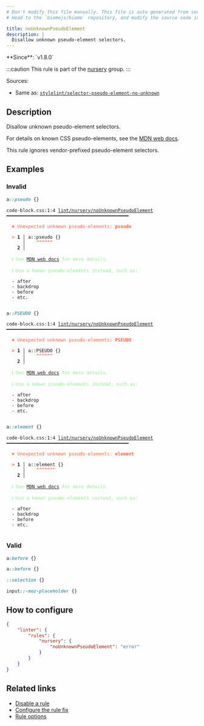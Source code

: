 ```yaml
---
# Don't modify this file manually. This file is auto generated from source, and you will lose your changes next time the website is built.
# Head to the `biomejs/biome` repository, and modify the source code in there.

title: noUnknownPseudoElement
description: |
  Disallow unknown pseudo-element selectors.
---
```


<Tabs>
<TabItem label="CSS" icon="seti:css">
**Since**: `v1.8.0`

:::caution
This rule is part of the [nursery](/linter/rules/#nursery) group.
:::

Sources: 
- Same as: <a href="https://github.com/stylelint/stylelint/blob/main/lib/rules/selector-pseudo-element-no-unknown/README.md" target="_blank"><code>stylelint/selector-pseudo-element-no-unknown</code></a>

## Description
Disallow unknown pseudo-element selectors.

For details on known CSS pseudo-elements, see the [MDN web docs](https://developer.mozilla.org/en-US/docs/Web/CSS/Pseudo-elements#list_of_pseudo-elements).

This rule ignores vendor-prefixed pseudo-element selectors.

## Examples

### Invalid

```css
a::pseudo {}
```

<pre class="language-text"><code class="language-text">code-block.css:1:4 <a href="https://biomejs.dev/linter/rules/no-unknown-selector-pseudo-element">lint/nursery/noUnknownPseudoElement</a> ━━━━━━━━━━━━━━━━━━━━━━━━━━━━━━━━━━━━━━━━━━━━━<br /><br />  <strong><span style="color: Tomato;">✖</span></strong> <span style="color: Tomato;">Unexpected unknown pseudo-elements: </span><span style="color: Tomato;"><strong>pseudo</strong></span><br />  <br />  <strong><span style="color: Tomato;">&gt;</span></strong> <strong>1 │ </strong>a::pseudo &#123;&#125;<br />   <strong>   │ </strong>   <strong><span style="color: Tomato;">^</span></strong><strong><span style="color: Tomato;">^</span></strong><strong><span style="color: Tomato;">^</span></strong><strong><span style="color: Tomato;">^</span></strong><strong><span style="color: Tomato;">^</span></strong><strong><span style="color: Tomato;">^</span></strong><br />    <strong>2 │ </strong><br />  <br />  <strong><span style="color: lightgreen;">ℹ</span></strong> <span style="color: lightgreen;">See </span><span style="color: lightgreen;"><a href="https://developer.mozilla.org/en-US/docs/Web/CSS/Pseudo-elements#list_of_pseudo-elements">MDN web docs</a></span><span style="color: lightgreen;"> for more details.</span><br />  <br />  <strong><span style="color: lightgreen;">ℹ</span></strong> <span style="color: lightgreen;">Use a known pseudo-elements instead, such as:</span><br />  <br />  - after<br />  - backdrop<br />  - before<br />  - etc.<br />  <br /></code></pre>

```css
a::PSEUDO {}
```

<pre class="language-text"><code class="language-text">code-block.css:1:4 <a href="https://biomejs.dev/linter/rules/no-unknown-selector-pseudo-element">lint/nursery/noUnknownPseudoElement</a> ━━━━━━━━━━━━━━━━━━━━━━━━━━━━━━━━━━━━━━━━━━━━━<br /><br />  <strong><span style="color: Tomato;">✖</span></strong> <span style="color: Tomato;">Unexpected unknown pseudo-elements: </span><span style="color: Tomato;"><strong>PSEUDO</strong></span><br />  <br />  <strong><span style="color: Tomato;">&gt;</span></strong> <strong>1 │ </strong>a::PSEUDO &#123;&#125;<br />   <strong>   │ </strong>   <strong><span style="color: Tomato;">^</span></strong><strong><span style="color: Tomato;">^</span></strong><strong><span style="color: Tomato;">^</span></strong><strong><span style="color: Tomato;">^</span></strong><strong><span style="color: Tomato;">^</span></strong><strong><span style="color: Tomato;">^</span></strong><br />    <strong>2 │ </strong><br />  <br />  <strong><span style="color: lightgreen;">ℹ</span></strong> <span style="color: lightgreen;">See </span><span style="color: lightgreen;"><a href="https://developer.mozilla.org/en-US/docs/Web/CSS/Pseudo-elements#list_of_pseudo-elements">MDN web docs</a></span><span style="color: lightgreen;"> for more details.</span><br />  <br />  <strong><span style="color: lightgreen;">ℹ</span></strong> <span style="color: lightgreen;">Use a known pseudo-elements instead, such as:</span><br />  <br />  - after<br />  - backdrop<br />  - before<br />  - etc.<br />  <br /></code></pre>

```css
a::element {}
```

<pre class="language-text"><code class="language-text">code-block.css:1:4 <a href="https://biomejs.dev/linter/rules/no-unknown-selector-pseudo-element">lint/nursery/noUnknownPseudoElement</a> ━━━━━━━━━━━━━━━━━━━━━━━━━━━━━━━━━━━━━━━━━━━━━<br /><br />  <strong><span style="color: Tomato;">✖</span></strong> <span style="color: Tomato;">Unexpected unknown pseudo-elements: </span><span style="color: Tomato;"><strong>element</strong></span><br />  <br />  <strong><span style="color: Tomato;">&gt;</span></strong> <strong>1 │ </strong>a::element &#123;&#125;<br />   <strong>   │ </strong>   <strong><span style="color: Tomato;">^</span></strong><strong><span style="color: Tomato;">^</span></strong><strong><span style="color: Tomato;">^</span></strong><strong><span style="color: Tomato;">^</span></strong><strong><span style="color: Tomato;">^</span></strong><strong><span style="color: Tomato;">^</span></strong><strong><span style="color: Tomato;">^</span></strong><br />    <strong>2 │ </strong><br />  <br />  <strong><span style="color: lightgreen;">ℹ</span></strong> <span style="color: lightgreen;">See </span><span style="color: lightgreen;"><a href="https://developer.mozilla.org/en-US/docs/Web/CSS/Pseudo-elements#list_of_pseudo-elements">MDN web docs</a></span><span style="color: lightgreen;"> for more details.</span><br />  <br />  <strong><span style="color: lightgreen;">ℹ</span></strong> <span style="color: lightgreen;">Use a known pseudo-elements instead, such as:</span><br />  <br />  - after<br />  - backdrop<br />  - before<br />  - etc.<br />  <br /></code></pre>

### Valid

```css
a:before {}
```

```css
a::before {}
```

```css
::selection {}
```

```css
input::-moz-placeholder {}
```

## How to configure
```json title="biome.json"
{
	"linter": {
		"rules": {
			"nursery": {
				"noUnknownPseudoElement": "error"
			}
		}
	}
}

```
## Related links

- [Disable a rule](/linter/#disable-a-lint-rule)
- [Configure the rule fix](/linter#configure-the-rule-fix)
- [Rule options](/linter/#rule-options)

</TabItem>
</Tabs>

